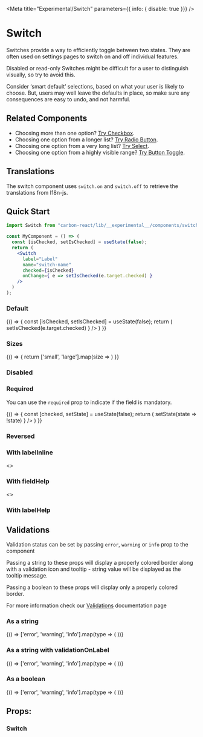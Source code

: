 


<Meta
  title="Experimental/Switch"
  parameters={{ info: { disable: true }}}
/>

# Switch

Switches provide a way to efficiently toggle between two states. They are often used on settings pages to switch on and off individual features.

Disabled or read-only Switches might be difficult for a user to distinguish visually, so try to avoid this.

Consider ‘smart default’ selections, based on what your user is likely to choose. But, users may well leave the defaults in place, so make sure any consequences are easy to undo, and not harmful.

## Related Components
- Choosing more than one option? [Try Checkbox](/?path=/docs/experimental-checkbox--default-story "Checkbox").
- Choosing one option from a longer list? [Try Radio Button](/?path=/docs/experimental-radiobutton--default "Radio Button").
- Choosing one option from a very long list? [Try Select](?path=/docs/design-system-select--default-story "Select").
- Choosing one option from a highly visible range? [Try Button Toggle](/?path=/story/button-toggle--default "Button Toggle").

## Translations

The switch component uses `switch.on` and `switch.off` to retrieve the translations from I18n-js.

## Quick Start

```jsx
import Switch from "carbon-react/lib/__experimental__/components/switch"

const MyComponent = () => (
  const [isChecked, setIsChecked] = useState(false);
  return (
    <Switch
      label="Label"
      name="switch-name"
      checked={isChecked}
      onChange={ e => setIsChecked(e.target.checked) }
    />
  )
);
```
### Default

<Preview>
  <Story name="default">
    {() => {
      const [isChecked, setIsChecked] = useState(false);
      return (
        <Switch
          label="Label"
          name="switch-name"
          checked={isChecked}
          onChange={ e => setIsChecked(e.target.checked) }
        />
      )
    }}
  </Story>
</Preview>

### Sizes

<Preview>
  <Story name="sizes">
    {() => {
      return ['small', 'large'].map(size =>
        <Switch
          label={size}
          key={ `switch-${size}` }
          name={ `switch-${size}` }
          size={size}
        />
      )
    }}
  </Story>
</Preview>

### Disabled

<Preview>
  <Story name="disabled">
    <Switch label="Disabled switch" disabled />
  </Story>
</Preview>

### Required

You can use the `required` prop to indicate if the field is mandatory.

<Preview>
  <Story name="Required">
    {() => {
      const [checked, setState] = useState(false);
      return (
        <Switch
          label="Terms and Conditions"
          name="required"
          required
          checked={checked}
          onChange={ e => setState(state => !state) }
        />
      )
    }}
  </Story>
</Preview>

### Reversed

<Preview>
  <Story name="reversed">
    <Switch label="Reversed switch" reverse={false} />
  </Story>
</Preview>

### With labelInline

<Preview>
  <Story name="With labelInline">
    <>
      <Switch
        label="With labelInline"
        labelInline
      />
      <Switch
        label="With labelInline and reversed"
        labelInline
        reverse={false}
      />
    </>
  </Story>
</Preview>

### With fieldHelp

<Preview>
  <Story name="with fieldHelp">
    <>
      <Switch
        label="With fieldHelp"
        fieldHelp="This text provides help for the input."
      />
      <Switch
        label="With inline fieldHelp"
        fieldHelp="This text provides help for the input."
        fieldHelpInline
      />
    </>
  </Story>
</Preview>

### With labelHelp

<Preview>
  <Story name="with labelHelp">
    <Switch
      label="With labelHelp"
      labelHelp="This text provides more information for the label."
    />
  </Story>
</Preview>

## Validations

Validation status can be set by passing `error`, `warning` or `info` prop to the component

Passing a string to these props will display a properly colored border along with a validation icon and tooltip - string value will be displayed as the tooltip message.

Passing a boolean to these props will display only a properly colored border.

For more information check our [Validations](?path=/docs/documentation-validations--page "Validations") documentation page

### As a string

<Preview>
  <Story name="single switch - string validation">
    {() => ['error', 'warning', 'info'].map(type => (
      <Switch
        id={ `switch${type}` }
        key={ `switch-${type}` }
        { ...{ [type]: 'Message' } }
        label={ `Example switch (${type})` }
        name={ `switch-${type}` }
      />
    ))}
  </Story>
</Preview>

### As a string with validationOnLabel

<Preview>
  <Story name="single switch - string validation - validationOnLabel">
    {() => ['error', 'warning', 'info'].map(type => (
      <Switch
        id={ `switch${type}-label` }
        key={ `switch-${type}-label` }
        { ...{ [type]: 'Message' } }
        label={ `Example switch (${type})` }
        name={ `switch-${type}-label` }
        validationOnLabel
      />
    ))}
  </Story>
</Preview>

### As a boolean
<Preview>
  <Story name="single switch - boolean validation">
    {() => ['error', 'warning', 'info'].map(type => (
      <Switch
        id={ `switch_${type}-boolean` }
        key={ `switch-${type}-boolean` }
        { ...{ [type]: true } }
        label={ `Example switch (${type})` }
        name={ `switch-${type}-boolean` }
      />
    ))}
  </Story>
</Preview>

## Props:

### Switch

<Props of={Switch} />
